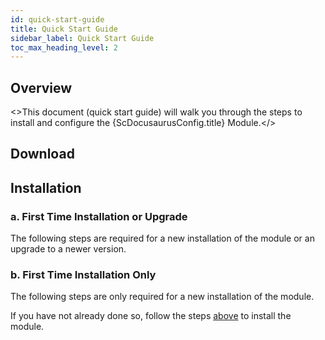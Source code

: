 ```yaml
---
id: quick-start-guide
title: Quick Start Guide
sidebar_label: Quick Start Guide
toc_max_heading_level: 2
---
```



## Overview

<>This document (quick start guide) will walk you through the steps to install and configure the
{ScDocusaurusConfig.title} Module.</>

## Download

<DownloadPartial />

## Installation

### a. First Time Installation or Upgrade

The following steps are required for a new installation of the module or an upgrade to a newer version.

<InstallationOrUpgradePartial />

### b. First Time Installation Only

The following steps are only required for a new installation of the module.

If you have not already done so, follow the steps [above](#a-first-time-installation-or-upgrade) to install the module.

<ConfigurationPartial />



